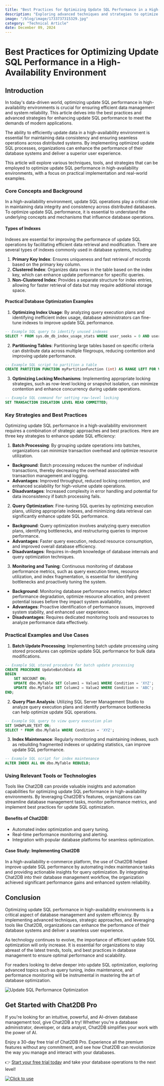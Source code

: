 ```yaml
---
title: "Best Practices for Optimizing Update SQL Performance in a High-Availability Environment"
description: "Exploring advanced techniques and strategies to optimize update SQL performance in high-availability environments."
image: "/blog/image/1733737315329.jpg"
category: "Technical Article"
date: December 09, 2024
---
```


# Best Practices for Optimizing Update SQL Performance in a High-Availability Environment

## Introduction

In today's data-driven world, optimizing update SQL performance in high-availability environments is crucial for ensuring efficient data management and system reliability. This article delves into the best practices and advanced strategies for enhancing update SQL performance to meet the demands of modern applications.

The ability to efficiently update data in a high-availability environment is essential for maintaining data consistency and ensuring seamless operations across distributed systems. By implementing optimized update SQL processes, organizations can enhance the performance of their database systems and deliver a superior user experience.

This article will explore various techniques, tools, and strategies that can be employed to optimize update SQL performance in high-availability environments, with a focus on practical implementation and real-world examples.

### Core Concepts and Background

In a high-availability environment, update SQL operations play a critical role in maintaining data integrity and consistency across distributed databases. To optimize update SQL performance, it is essential to understand the underlying concepts and mechanisms that influence database operations.

#### Types of Indexes

Indexes are essential for improving the performance of update SQL operations by facilitating efficient data retrieval and modification. There are several types of indexes commonly used in database systems, including:

1. **Primary Key Index**: Ensures uniqueness and fast retrieval of records based on the primary key column.
2. **Clustered Index**: Organizes data rows in the table based on the index key, which can enhance update performance for specific queries.
3. **Non-Clustered Index**: Provides a separate structure for index entries, allowing for faster retrieval of data but may require additional storage space.

#### Practical Database Optimization Examples

1. **Optimizing Index Usage**: By analyzing query execution plans and identifying inefficient index usage, database administrators can fine-tune indexes to improve update SQL performance.

```sql
-- Example SQL query to identify unused indexes
SELECT * FROM sys.dm_db_index_usage_stats WHERE user_seeks = 0 AND user_scans = 0 AND user_lookups = 0;
```

2. **Partitioning Tables**: Partitioning large tables based on specific criteria can distribute data across multiple filegroups, reducing contention and improving update performance.

```sql
-- Example SQL script to partition a table
CREATE PARTITION FUNCTION myPartitionFunction (int) AS RANGE LEFT FOR VALUES (100, 200, 300);
```

3. **Optimizing Locking Mechanisms**: Implementing appropriate locking strategies, such as row-level locking or snapshot isolation, can minimize contention and enhance concurrency during update operations.

```sql
-- Example SQL command for setting row-level locking
SET TRANSACTION ISOLATION LEVEL READ COMMITTED;
```

### Key Strategies and Best Practices

Optimizing update SQL performance in a high-availability environment requires a combination of strategic approaches and best practices. Here are three key strategies to enhance update SQL efficiency:

1. **Batch Processing**: By grouping update operations into batches, organizations can minimize transaction overhead and optimize resource utilization.

- **Background**: Batch processing reduces the number of individual transactions, thereby decreasing the overhead associated with transaction management and logging.
- **Advantages**: Improved throughput, reduced locking contention, and enhanced scalability for high-volume update operations.
- **Disadvantages**: Increased complexity in error handling and potential for data inconsistency if batch processing fails.

2. **Query Optimization**: Fine-tuning SQL queries by optimizing execution plans, utilizing appropriate indexes, and minimizing data retrieval can significantly enhance update SQL performance.

- **Background**: Query optimization involves analyzing query execution plans, identifying bottlenecks, and restructuring queries to improve performance.
- **Advantages**: Faster query execution, reduced resource consumption, and improved overall database efficiency.
- **Disadvantages**: Requires in-depth knowledge of database internals and query optimization techniques.

3. **Monitoring and Tuning**: Continuous monitoring of database performance metrics, such as query execution times, resource utilization, and index fragmentation, is essential for identifying bottlenecks and proactively tuning the system.

- **Background**: Monitoring database performance metrics helps detect performance degradation, optimize resource allocation, and prevent potential issues before they impact system availability.
- **Advantages**: Proactive identification of performance issues, improved system stability, and enhanced user experience.
- **Disadvantages**: Requires dedicated monitoring tools and resources to analyze performance data effectively.

### Practical Examples and Use Cases

1. **Batch Update Processing**: Implementing batch update processing using stored procedures can optimize update SQL performance for bulk data modifications.

```sql
-- Example SQL stored procedure for batch update processing
CREATE PROCEDURE UpdateBatchData AS
BEGIN
    SET NOCOUNT ON;
    UPDATE dbo.MyTable SET Column1 = Value1 WHERE Condition = 'XYZ';
    UPDATE dbo.MyTable SET Column2 = Value2 WHERE Condition = 'ABC';
END;
```

2. **Query Plan Analysis**: Utilizing SQL Server Management Studio to analyze query execution plans and identify performance bottlenecks can help optimize update SQL operations.

```sql
-- Example SQL query to view query execution plan
SET SHOWPLAN_TEXT ON;
SELECT * FROM dbo.MyTable WHERE Condition = 'XYZ';
```

3. **Index Maintenance**: Regularly monitoring and maintaining indexes, such as rebuilding fragmented indexes or updating statistics, can improve update SQL performance.

```sql
-- Example SQL script for index maintenance
ALTER INDEX ALL ON dbo.MyTable REBUILD;
```

### Using Relevant Tools or Technologies

Tools like Chat2DB can provide valuable insights and automation capabilities for optimizing update SQL performance in high-availability environments. By leveraging Chat2DB's features, organizations can streamline database management tasks, monitor performance metrics, and implement best practices for update SQL optimization.

#### Benefits of Chat2DB:
- Automated index optimization and query tuning.
- Real-time performance monitoring and alerting.
- Integration with popular database platforms for seamless optimization.

#### Case Study: Implementing Chat2DB

In a high-availability e-commerce platform, the use of Chat2DB helped improve update SQL performance by automating index maintenance tasks and providing actionable insights for query optimization. By integrating Chat2DB into their database management workflow, the organization achieved significant performance gains and enhanced system reliability.

## Conclusion

Optimizing update SQL performance in high-availability environments is a critical aspect of database management and system efficiency. By implementing advanced techniques, strategic approaches, and leveraging tools like Chat2DB, organizations can enhance the performance of their database systems and deliver a seamless user experience.

As technology continues to evolve, the importance of efficient update SQL optimization will only increase. It is essential for organizations to stay abreast of the latest trends, tools, and best practices in database management to ensure optimal performance and scalability.

For readers looking to delve deeper into update SQL optimization, exploring advanced topics such as query tuning, index maintenance, and performance monitoring will be instrumental in mastering the art of database optimization.

![Update SQL Performance Optimization](https://example.com/update-sql-performance.jpg)

## Get Started with Chat2DB Pro

If you're looking for an intuitive, powerful, and AI-driven database management tool, give Chat2DB a try! Whether you're a database administrator, developer, or data analyst, Chat2DB simplifies your work with the power of AI.

Enjoy a 30-day free trial of Chat2DB Pro. Experience all the premium features without any commitment, and see how Chat2DB can revolutionize the way you manage and interact with your databases.

👉 [Start your free trial today](https://chat2db.ai/pricing) and take your database operations to the next level!


[![Click to use](/image/blog/bg/chat2db.jpg)](https://chat2db.ai/)
